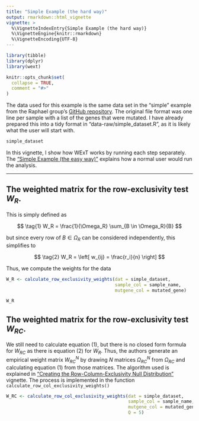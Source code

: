 ```yaml
---
title: "Simple Example (the hard way)"
output: rmarkdown::html_vignette
vignette: >
  %\VignetteIndexEntry{Simple Example (the hard way)}
  %\VignetteEngine{knitr::rmarkdown}
  %\VignetteEncoding{UTF-8}
---
```


```r
library(tibble)
library(dplyr)
library(wext)
```

```r
knitr::opts_chunk$set(
  collapse = TRUE,
  comment = "#>"
)
```


The data used for this example is the same data set in the "simple" example from the Raphael group's [GitHub repository](https://github.com/raphael-group/wext/tree/master/examples/simple). The original file format was one line per sample with a list of the genes that were mutated. I have already prepared this into a tidy format in "data-raw/simple_dataset.R", as it is likely what the user will start with.

```r
simple_dataset
```

In this vignette, I show how WExT works by running each step separately. The ["Simple Example (the easy way)"]() explains how a normal user would run the analysis.

---

## The weighted matrix for the row-exclusivity test $W_R$.

This is simply defined as

$$
\tag{1}
W_R = \frac{1}{\Omega_R} \sum_{B \in \Omega_R}{B}
$$

but since every row of $B \in \Omega_R$ can be considered independently, this simplifies to

$$
\tag{2}
W_R = \left[ w_{ij} = \frac{r_i}{n} \right]
$$

Thus, we compute the weights for the data

```r
W_R <- calculate_row_exclusivity_weights(dat = simple_dataset,
                                         sample_col = sample_name,
                                         mutgene_col = mutated_gene)
```

```r
W_R
```

## The weighted matrix for the row-exclusivity test $W_{RC}$.

We still need to calculate equation $(1)$, but there is no closed form formula for $W_{RC}$ as there is equation $(2)$ for $W_R$. Thus, the authors generate an empirical weight matrix $W^{N}_{RC}$ by drawing $N$ matrices $\Omega^{N}_{RC}$ from $\Omega_{RC}$ and calculating equation $(1)$ from those matrices. The algorithm used is explained in  ["Creating the Row-Column-Exclusivity Null Distribution"](rc_exclusivity_nulldist.html) vignette. The process is implemented in the function `calculate_row_col_exclusivity_weights()`

```r
W_RC <- calculate_row_col_exclusivity_weights(dat = simple_dataset,
                                              sample_col = sample_name,
                                              mutgene_col = mutated_gene,
                                              Q = 5)
```

